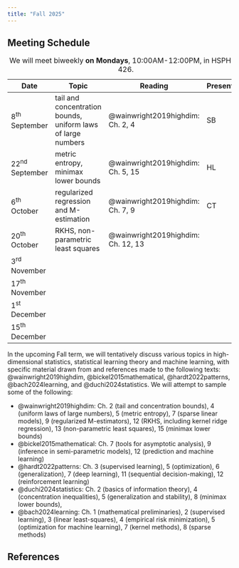 ```yaml
---
title: "Fall 2025"
---
```


## Meeting Schedule

| Date            | Topic                  | Reading          | Presenter   |
|-----------------|------------------------|------------------|-------------|
| 8^th^ September  | tail and concentration bounds, uniform laws of large numbers | @wainwright2019highdim: Ch. 2, 4 | SB |
| 22^nd^ September     | metric entropy, minimax lower bounds | @wainwright2019highdim: Ch. 5, 15 | HL |
| 6^th^ October    | regularized regression and M-estimation | @wainwright2019highdim: Ch. 7, 9 | CT |
| 20^th^ October    | RKHS, non-parametric least squares | @wainwright2019highdim: Ch. 12, 13 |  |
| 3^rd^ November    |  |  |  |
| 17^th^ November    | |  |  |
| 1^st^ December    | |  | |
| 15^th^ December    | |  | |

: We will meet biweekly **on Mondays**, 10:00AM-12:00PM, in HSPH 2-426.

In the upcoming Fall term, we will tentatively discuss various topics in
high-dimensional statistics, statistical learning theory and machine learning,
with specific material drawn from and references made to the following texts:
@wainwright2019highdim, @bickel2015mathematical, @hardt2022patterns,
@bach2024learning, and @duchi2024statistics. We will attempt to sample some of
the following:

* @wainwright2019highdim: Ch. 2 (tail and concentration bounds), 4
  (uniform laws of large numbers), 5 (metric entropy), 7 (sparse linear
  models), 9 (regularized M-estimators), 12 (RKHS, including kernel ridge
  regression), 13 (non-parametric least squares), 15 (minimax lower bounds)
* @bickel2015mathematical: Ch. 7 (tools for asymptotic analysis), 9 (inference
  in semi-parametric models), 12 (prediction and machine learning)
* @hardt2022patterns: Ch. 3 (supervised learning), 5 (optimization), 6
  (generalization), 7 (deep learning), 11 (sequential decision-making), 12
  (reinforcement learning)
* @duchi2024statistics: Ch. 2 (basics of information theory), 4 (concentration
  inequalities), 5 (generalization and stability), 8 (minimax lower bounds),
* @bach2024learning: Ch. 1 (mathematical preliminaries), 2 (supervised
  learning), 3 (linear least-squares), 4 (empirical risk minimization), 5
  (optimization for machine learning), 7 (kernel methods), 8 (sparse methods)

## References

::: {#refs}
:::
